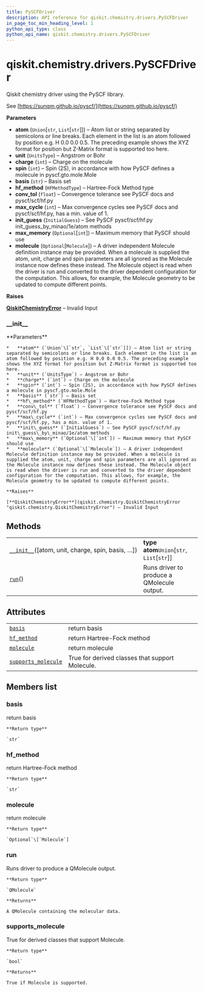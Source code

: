 ```yaml
---
title: PySCFDriver
description: API reference for qiskit.chemistry.drivers.PySCFDriver
in_page_toc_min_heading_level: 1
python_api_type: class
python_api_name: qiskit.chemistry.drivers.PySCFDriver
---
```


<span id="qiskit-chemistry-drivers-pyscfdriver" />

# qiskit.chemistry.drivers.PySCFDriver

<Class id="qiskit.chemistry.drivers.PySCFDriver" isDedicatedPage={true} github="https://github.com/qiskit-community/qiskit-aqua/tree/stable/0.8/qiskit/chemistry/drivers/pyscfd/pyscfdriver.py" signature="PySCFDriver(atom='H 0.0 0.0 0.0; H 0.0 0.0 0.735', unit=<UnitsType.ANGSTROM: 'Angstrom'>, charge=0, spin=0, basis='sto3g', hf_method=<HFMethodType.RHF: 'rhf'>, conv_tol=1e-09, max_cycle=50, init_guess=<InitialGuess.MINAO: 'minao'>, max_memory=None, molecule=None)" modifiers="class">
  Qiskit chemistry driver using the PySCF library.

  See [https://sunqm.github.io/pyscf/](https://sunqm.github.io/pyscf/)

  **Parameters**

  *   **atom** (`Union`\[`str`, `List`\[`str`]]) – Atom list or string separated by semicolons or line breaks. Each element in the list is an atom followed by position e.g. H 0.0 0.0 0.5. The preceding example shows the XYZ format for position but Z-Matrix format is supported too here.
  *   **unit** (`UnitsType`) – Angstrom or Bohr
  *   **charge** (`int`) – Charge on the molecule
  *   **spin** (`int`) – Spin (2S), in accordance with how PySCF defines a molecule in pyscf.gto.mole.Mole
  *   **basis** (`str`) – Basis set
  *   **hf\_method** (`HFMethodType`) – Hartree-Fock Method type
  *   **conv\_tol** (`float`) – Convergence tolerance see PySCF docs and pyscf/scf/hf.py
  *   **max\_cycle** (`int`) – Max convergence cycles see PySCF docs and pyscf/scf/hf.py, has a min. value of 1.
  *   **init\_guess** (`InitialGuess`) – See PySCF pyscf/scf/hf.py init\_guess\_by\_minao/1e/atom methods
  *   **max\_memory** (`Optional`\[`int`]) – Maximum memory that PySCF should use
  *   **molecule** (`Optional`\[`Molecule`]) – A driver independent Molecule definition instance may be provided. When a molecule is supplied the atom, unit, charge and spin parameters are all ignored as the Molecule instance now defines these instead. The Molecule object is read when the driver is run and converted to the driver dependent configuration for the computation. This allows, for example, the Molecule geometry to be updated to compute different points.

  **Raises**

  [**QiskitChemistryError**](qiskit.chemistry.QiskitChemistryError "qiskit.chemistry.QiskitChemistryError") – Invalid Input

  ### \_\_init\_\_

  <Function id="qiskit.chemistry.drivers.PySCFDriver.__init__" signature="__init__(atom='H 0.0 0.0 0.0; H 0.0 0.0 0.735', unit=<UnitsType.ANGSTROM: 'Angstrom'>, charge=0, spin=0, basis='sto3g', hf_method=<HFMethodType.RHF: 'rhf'>, conv_tol=1e-09, max_cycle=50, init_guess=<InitialGuess.MINAO: 'minao'>, max_memory=None, molecule=None)">
    **Parameters**

    *   **atom** (`Union`\[`str`, `List`\[`str`]]) – Atom list or string separated by semicolons or line breaks. Each element in the list is an atom followed by position e.g. H 0.0 0.0 0.5. The preceding example shows the XYZ format for position but Z-Matrix format is supported too here.
    *   **unit** (`UnitsType`) – Angstrom or Bohr
    *   **charge** (`int`) – Charge on the molecule
    *   **spin** (`int`) – Spin (2S), in accordance with how PySCF defines a molecule in pyscf.gto.mole.Mole
    *   **basis** (`str`) – Basis set
    *   **hf\_method** (`HFMethodType`) – Hartree-Fock Method type
    *   **conv\_tol** (`float`) – Convergence tolerance see PySCF docs and pyscf/scf/hf.py
    *   **max\_cycle** (`int`) – Max convergence cycles see PySCF docs and pyscf/scf/hf.py, has a min. value of 1.
    *   **init\_guess** (`InitialGuess`) – See PySCF pyscf/scf/hf.py init\_guess\_by\_minao/1e/atom methods
    *   **max\_memory** (`Optional`\[`int`]) – Maximum memory that PySCF should use
    *   **molecule** (`Optional`\[`Molecule`]) – A driver independent Molecule definition instance may be provided. When a molecule is supplied the atom, unit, charge and spin parameters are all ignored as the Molecule instance now defines these instead. The Molecule object is read when the driver is run and converted to the driver dependent configuration for the computation. This allows, for example, the Molecule geometry to be updated to compute different points.

    **Raises**

    [**QiskitChemistryError**](qiskit.chemistry.QiskitChemistryError "qiskit.chemistry.QiskitChemistryError") – Invalid Input
  </Function>

  ## Methods

  |                                                                                                                                                     |                                              |
  | --------------------------------------------------------------------------------------------------------------------------------------------------- | -------------------------------------------- |
  | [`__init__`](#qiskit.chemistry.drivers.PySCFDriver.__init__ "qiskit.chemistry.drivers.PySCFDriver.__init__")(\[atom, unit, charge, spin, basis, …]) | **type atom**`Union`\[`str`, `List`\[`str`]] |
  | [`run`](#qiskit.chemistry.drivers.PySCFDriver.run "qiskit.chemistry.drivers.PySCFDriver.run")()                                                     | Runs driver to produce a QMolecule output.   |

  ## Attributes

  |                                                                                                                                         |                                                 |
  | --------------------------------------------------------------------------------------------------------------------------------------- | ----------------------------------------------- |
  | [`basis`](#qiskit.chemistry.drivers.PySCFDriver.basis "qiskit.chemistry.drivers.PySCFDriver.basis")                                     | return basis                                    |
  | [`hf_method`](#qiskit.chemistry.drivers.PySCFDriver.hf_method "qiskit.chemistry.drivers.PySCFDriver.hf_method")                         | return Hartree-Fock method                      |
  | [`molecule`](#qiskit.chemistry.drivers.PySCFDriver.molecule "qiskit.chemistry.drivers.PySCFDriver.molecule")                            | return molecule                                 |
  | [`supports_molecule`](#qiskit.chemistry.drivers.PySCFDriver.supports_molecule "qiskit.chemistry.drivers.PySCFDriver.supports_molecule") | True for derived classes that support Molecule. |

  ## Members list

  ### basis

  <Attribute id="qiskit.chemistry.drivers.PySCFDriver.basis">
    return basis

    **Return type**

    `str`
  </Attribute>

  ### hf\_method

  <Attribute id="qiskit.chemistry.drivers.PySCFDriver.hf_method">
    return Hartree-Fock method

    **Return type**

    `str`
  </Attribute>

  ### molecule

  <Attribute id="qiskit.chemistry.drivers.PySCFDriver.molecule">
    return molecule

    **Return type**

    `Optional`\[`Molecule`]
  </Attribute>

  ### run

  <Function id="qiskit.chemistry.drivers.PySCFDriver.run" signature="run()">
    Runs driver to produce a QMolecule output.

    **Return type**

    `QMolecule`

    **Returns**

    A QMolecule containing the molecular data.
  </Function>

  ### supports\_molecule

  <Attribute id="qiskit.chemistry.drivers.PySCFDriver.supports_molecule">
    True for derived classes that support Molecule.

    **Return type**

    `bool`

    **Returns**

    True if Molecule is supported.
  </Attribute>
</Class>

